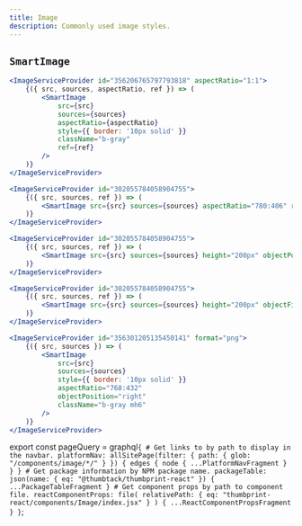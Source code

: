 ```yaml
---
title: Image
description: Commonly used image styles.
---
```



<ComponentHeader data={props.data} />

## `SmartImage`

```jsx
<ImageServiceProvider id="356206765797793818" aspectRatio="1:1">
    {({ src, sources, aspectRatio, ref }) => (
        <SmartImage
            src={src}
            sources={sources}
            aspectRatio={aspectRatio}
            style={{ border: '10px solid' }}
            className="b-gray"
            ref={ref}
        />
    )}
</ImageServiceProvider>
```

```jsx
<ImageServiceProvider id="302055784058904755">
    {({ src, sources, ref }) => (
        <SmartImage src={src} sources={sources} aspectRatio="780:406" ref={ref} />
    )}
</ImageServiceProvider>
```

```jsx
<ImageServiceProvider id="302055784058904755">
    {({ src, sources, ref }) => (
        <SmartImage src={src} sources={sources} height="200px" objectPosition="top" ref={ref} />
    )}
</ImageServiceProvider>
```

```jsx
<ImageServiceProvider id="302055784058904755">
    {({ src, sources, ref }) => (
        <SmartImage src={src} sources={sources} height="200px" objectFit="contain" ref={ref} />
    )}
</ImageServiceProvider>
```

```jsx
<ImageServiceProvider id="356301205135450141" format="png">
    {({ src, sources }) => (
        <SmartImage
            src={src}
            sources={sources}
            style={{ border: '10px solid' }}
            aspectRatio="768:432"
            objectPosition="right"
            className="b-gray mh6"
        />
    )}
</ImageServiceProvider>
```

<!--
```jsx
<ImageServiceProvider id="356301205135450141" format="png">
    {({ src, sources }) => (
        <SmartImage
            src={src}
            sources={sources}
            style={{ border: '10px solid' }}
            aspectRatio="768:432"
            objectPosition="right"
            className="b-gray mh6"
        />
    )}
</ImageServiceProvider>
``` -->

<!--
<ImageService id="356206765797793818">
    {({src, srcSet}) => <Avatar src={src} srcSet={srcSet} size="xlarge" />}
</ImageService>
-->

<!--
```jsx
<SmartImage
    sources={[
        {
            type: 'image/webp',
            srcSet:
                'https://d1vg1gqh4nkuns.cloudfront.net/i/356206765797793818/width/120.webp 120w, https://d1vg1gqh4nkuns.cloudfront.net/i/356206765797793818/width/320.webp 320w, https://d1vg1gqh4nkuns.cloudfront.net/i/356206765797793818/width/400.webp 400w, https://d1vg1gqh4nkuns.cloudfront.net/i/356206765797793818/width/640.webp 640w, https://d1vg1gqh4nkuns.cloudfront.net/i/356206765797793818/width/768.webp 768w, https://d1vg1gqh4nkuns.cloudfront.net/i/356206765797793818/width/1024.webp 1024w, https://d1vg1gqh4nkuns.cloudfront.net/i/356206765797793818/width/1366.webp 1366w, https://d1vg1gqh4nkuns.cloudfront.net/i/356206765797793818/width/1600.webp 1600w, https://d1vg1gqh4nkuns.cloudfront.net/i/356206765797793818/width/1920.webp 1920w, https://d1vg1gqh4nkuns.cloudfront.net/i/356206765797793818/width/2200.webp 2200w, https://d1vg1gqh4nkuns.cloudfront.net/i/356206765797793818/width/2350.webp 2350w, https://d1vg1gqh4nkuns.cloudfront.net/i/356206765797793818/width/2560.webp 2560w',
        },
        {
            type: 'image/jpeg',
            srcSet:
                'https://d1vg1gqh4nkuns.cloudfront.net/i/356206765797793818/width/120.jpeg 120w, https://d1vg1gqh4nkuns.cloudfront.net/i/356206765797793818/width/320.jpeg 320w, https://d1vg1gqh4nkuns.cloudfront.net/i/356206765797793818/width/400.jpeg 400w, https://d1vg1gqh4nkuns.cloudfront.net/i/356206765797793818/width/640.jpeg 640w, https://d1vg1gqh4nkuns.cloudfront.net/i/356206765797793818/width/768.jpeg 768w, https://d1vg1gqh4nkuns.cloudfront.net/i/356206765797793818/width/1024.jpeg 1024w, https://d1vg1gqh4nkuns.cloudfront.net/i/356206765797793818/width/1366.jpeg 1366w, https://d1vg1gqh4nkuns.cloudfront.net/i/356206765797793818/width/1600.jpeg 1600w, https://d1vg1gqh4nkuns.cloudfront.net/i/356206765797793818/width/1920.jpeg 1920w, https://d1vg1gqh4nkuns.cloudfront.net/i/356206765797793818/width/2200.jpeg 2200w, https://d1vg1gqh4nkuns.cloudfront.net/i/356206765797793818/width/2350.jpeg 2350w, https://d1vg1gqh4nkuns.cloudfront.net/i/356206765797793818/width/2560.jpeg 2560w',
        },
    ]}
    aspectRatio="647:431"
    style={{
        border: '10px solid #dedede',
        // height: '200px'
    }}
    // src="https://d1vg1gqh4nkuns.cloudfront.net/i/356206765797793818/width/120.jpeg"
    // objectFit="cover"
    // objectPosition="top"
/>
``` -->

<!-- ```jsx
<SmartImage
    src="https://d1vg1gqh4nkuns.cloudfront.net/i/356206765797793818/width/1920.webp"
    aspectRatio="627:418"
    style={{ border: '10px solid' }}
    className="b-gray"
/>
``` -->

<!-- ## `SmartImage`

The `SmartImage` component loads an image from Thumbtack's Image Service. By default, it lazy-loads the image and [uses responsive images](https://developer.mozilla.org/en-US/docs/Learn/HTML/Multimedia_and_embedding/Responsive_images) to load the best size.

### With just an Image Service `id`

```jsx
<SmartImage id="350357374752325652" />
```

### With a custom `objectFit`

```jsx
<SmartImage id="350357374752325652" objectFit={{ height: 200, style: 'cover' }} />
```

### With a supported `aspectRatio`

```jsx
<SmartImage id="350357374752325652" aspectRatio="1:1" />
```

### With lazy-loading turned off

```jsx
<SmartImage id="356206765797793818" lazyLoad={null} />
```

### With a `png`

```jsx
<SmartImage id="356301205135450141" format="png" />
``` -->

<!-- ### `ResponsiveImage` with Image Service

This example gets an image from Thumbtack's image service and loads it in `jpeg` and `webp`.

```jsx
<ResponsiveImage srcSet={getImageServiceSrcSet('350357374752325652', ['jpeg', 'webp'])}>
    {({ ref, sizes, src, srcSet, style }) => (
        <picture ref={ref} style={style}>
            {srcSet.map(s => (
                <source type={s.type} sizes={sizes} srcSet={s.srcSet} key={s.type} />
            ))}
            <img src={src} sizes={sizes} alt="" />
        </picture>
    )}
</ResponsiveImage>
```

### Single image from the Image Service

This example gets a single image from Thumbtack's image service.

```jsx
<img src={getImageServiceSrc({ id: '350357374752325652', width: 400, format: 'jpeg' })} alt="" />
```

### Lazy-loaded image

This example lazy-loads an image from `placeimg.com`.

```jsx
<LazyImage src="https://placeimg.com/640/480/nature" aspectRatio="640:480" alt="Photo of nature">
    {({ src, alt }) => <img src={src} alt={alt} className="w-100" />}
</LazyImage>
```

### Lazy-loaded responsive image

````jsx
<LazyImage
    srcSet={getImageServiceSrcSet('350357374752325652', ['jpeg', 'webp'])}
    aspectRatio="1600:864"
>
    {({ src: lazyImageSrc, srcSet: lazyImageSrcSet }, startedLoading) => (
        <ResponsiveImage srcSet={startedLoading ? lazyImageSrcSet : {}}>
            {({ ref, sizes, src, srcSet, style }) => (
                <picture>
                    {srcSet.map(s => (
                        <source type={s.type} sizes={sizes} srcSet={s.srcSet} key={s.type} />
                    ))}
                    <img
                        src={startedLoading ? src : lazyImageSrc}
                        sizes={sizes}
                        alt=""
                        style={style}
                        ref={ref}
                    />
                </picture>
            )}
        </ResponsiveImage>
    )}
</LazyImage>
``` -->

<ComponentFooter data={props.data} />

export const pageQuery = graphql`
    {
        # Get links to by path to display in the navbar.
        platformNav: allSitePage(filter: { path: { glob: "/components/image/*/" } }) {
            edges {
                node {
                    ...PlatformNavFragment
                }
            }
        }
        # Get package information by NPM package name.
        packageTable: json(name: { eq: "@thumbtack/thumbprint-react" }) {
            ...PackageTableFragment
        }
        # Get component props by path to component file.
        reactComponentProps: file(
            relativePath: { eq: "thumbprint-react/components/Image/index.jsx" }
        ) {
            ...ReactComponentPropsFragment
        }
    }
`;
